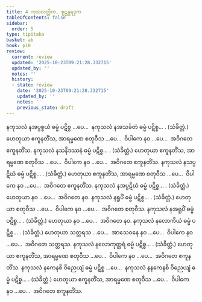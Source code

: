 ```yaml
---
title: 4 ကုသလတ္တိက, စူဠန္တရဒုက
tableOfContents: false
sidebar:
  order: 5
type: tipitaka
basket: ab
book: p10
review:
  current: review
  updated: '2025-10-23T09:21:28.332715'
  updated_by: ''
  notes: ''
  history:
  - state: review
    date: '2025-10-23T09:21:28.332715'
    updated_by: ''
    notes: ''
    previous_state: draft
---
```



<ReviewStatus review={frontmatter.review} showDetails={true} />

<HypothesisAnnotation frontmatter={frontmatter} />

<DynamicBreadcrumb />

<Division number="14" book="p10" e="ch" v="40" p="127">

<Paragraph number="37" book="p10">
နကုသလံ နအပ္ပစ္စယံ ဓမ္မံ ပဋိစ္စ …ပေ…  နကုသလံ နအသင်္ခတံ ဓမ္မံ ပဋိစ္စ… . (သံခိတ္တံ.)
</Paragraph>

<Paragraph number="38" book="p10">
ဟေတုယာ ဧကူနတိံသ, အာရမ္မဏေ စတုဝီသ …ပေ…  ဝိပါကေ နဝ …ပေ…  အဝိဂတေ ဧကူနတိံသ.
</Paragraph>

</Division>
<Division number="15" book="p10" e="ch" v="40" p="127">

<Paragraph number="39" book="p10">
နကုသလံ နသနိဒဿနံ ဓမ္မံ ပဋိစ္စ… . (သံခိတ္တံ.)
</Paragraph>

<Paragraph number="40" book="p10">
ဟေတုယာ ဧကူနတိံသ, အာရမ္မဏေ စတုဝီသ …ပေ…  ဝိပါကေ နဝ …ပေ…  အဝိဂတေ ဧကူနတိံသ.
</Paragraph>

</Division>
<Division number="16" book="p10" e="ch" v="40" p="127">

<Paragraph number="41" book="p10">
နကုသလံ နသပ္ပဋိဃံ ဓမ္မံ ပဋိစ္စ… . (သံခိတ္တံ.)
</Paragraph>

<Paragraph number="42" book="p10">
ဟေတုယာ ဧကူနတိံသ, အာရမ္မဏေ စတုဝီသ …ပေ…  ဝိပါကေ နဝ …ပေ…  အဝိဂတေ ဧကူနတိံသ.
</Paragraph>

</Division>
<Division number="17" book="p10" e="ch" v="40" p="127">

<Paragraph number="43" book="p10">
နကုသလံ နအပ္ပဋိဃံ ဓမ္မံ ပဋိစ္စ… . (သံခိတ္တံ.)
</Paragraph>

<Paragraph number="44" book="p10">
ဟေတုယာ နဝ …ပေ…  အဝိဂတေ နဝ.
</Paragraph>

</Division>
<Division number="18" book="p10" e="ch" v="40" p="127">

<Paragraph number="45" book="p10">
နကုသလံ နရူပိံ ဓမ္မံ ပဋိစ္စ… . (သံခိတ္တံ.)
</Paragraph>

<Paragraph number="46" book="p10">
ဟေတုယာ စတုဝီသ …ပေ…  ဝိပါကေ နဝ …ပေ…  အဝိဂတေ စတုဝီသ.
</Paragraph>

</Division>
<Division number="19" book="p10" e="ch" v="40" p="127">

<Paragraph number="47" book="p10">
နကုသလံ နအရူပိံ ဓမ္မံ ပဋိစ္စ… . (သံခိတ္တံ.)
</Paragraph>

<Paragraph number="48" book="p10">
ဟေတုယာ နဝ …ပေ…  အဝိဂတေ နဝ.
</Paragraph>

</Division>
<Division number="20" book="p10" e="ch" v="40" p="127">

<Paragraph number="49" book="p10">
နကုသလံ နလောကိယံ ဓမ္မံ ပဋိစ္စ… . (သံခိတ္တံ.)
</Paragraph>

<Paragraph number="50" book="p10">
ဟေတုယာ သတ္တရသ …ပေ…  အာသေဝနေ နဝ …ပေ…  ဝိပါကေ နဝ …ပေ…  အဝိဂတေ သတ္တရသ.
</Paragraph>

</Division>
<Division number="21" book="p10" e="ch" v="40" p="127">

<Paragraph number="51" book="p10">
နကုသလံ နလောကုတ္တရံ ဓမ္မံ ပဋိစ္စ… . (သံခိတ္တံ.)
</Paragraph>

<Paragraph number="52" book="p10">
ဟေတုယာ ဧကူနတိံသ, အာရမ္မဏေ စတုဝီသ …ပေ…  ဝိပါကေ နဝ …ပေ…  အဝိဂတေ ဧကူနတိံသ.
</Paragraph>

</Division>
<Division number="22" book="p10" e="ch" v="40" p="127">

<Paragraph number="53" book="p10">
နကုသလံ နကေနစိ ဝိညေယျံ ဓမ္မံ ပဋိစ္စ …ပေ…  နကုသလံ နနကေနစိ ဝိညေယျံ ဓမ္မံ ပဋိစ္စ… . (သံခိတ္တံ.)
</Paragraph>

<Paragraph number="54" book="p10">
ဟေတုယာ ဧကူနတိံသ, အာရမ္မဏေ စတုဝီသ …ပေ…  ဝိပါကေ နဝ …ပေ…  အဝိဂတေ ဧကူနတိံသ.
</Paragraph>
</Division>